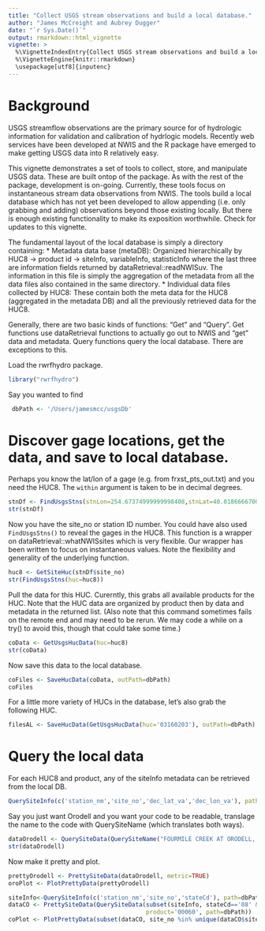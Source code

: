 ```yaml
---
title: "Collect USGS stream observations and build a local database."
author: "James McCreight and Aubrey Dugger"
date: "`r Sys.Date()`"
output: rmarkdown::html_vignette
vignette: >
  %\VignetteIndexEntry{Collect USGS stream observations and build a local database}
  %\VignetteEngine{knitr::rmarkdown}
  \usepackage[utf8]{inputenc}
---
```


# Background
USGS streamflow observations are the primary source for of hydrologic information for 
validation and calibration of hydrlogic models. Recently web services have been developed 
at NWIS and the \code{dataRetrieval} R package have emerged to make getting USGS data into 
R relatively easy. 

This vignette demonstrates a set of tools to collect, store, and manipulate USGS data. These
are built ontop of the \code{dataRetrieval} package. As with the rest of the \code{rwrfhydro} package, 
development is on-going. Currently, these tools focus on instantaneous stream data observations from NWIS.
The tools build a local database which has not yet been developed to allow appending (i.e. only grabbing and 
adding) observations beyond those existing locally. But there is enough existing functionality to make its 
exposition worthwhile. Check for updates to this vignette. 

The fundamental layout of the local database is simply a directory containing:
* Metadata data base (metaDB): Organized hierarchically by HUC8 -> product id -> siteInfo, variableInfo, statisticInfo where the last three are information fields returned by dataRetrieval::readNWISuv. The information in this file is simply the aggregation of the metadata from all the data files also contained in the same directory.
* Individual data files collected by HUC8: These contain both the meta data for the HUC8 (aggregated in the metadata DB) and all the previously retrieved data for the HUC8. 

Generally, there are two basic kinds of functions: "Get" and "Query". Get functions use dataRetrieval functions to actually go out to NWIS and "get" data and metadata. Query functions query the local database. There are exceptions to this.


Load the rwrfhydro package. 
```r
library("rwrfhydro")
```

Say you wanted to find 
```r
 dbPath <- '/Users/jamesmcc/usgsDb' 
```


# Discover gage locations, get the data, and save to local database.

Perhaps you know the lat/lon of a gage (e.g. from frxst_pts_out.txt) and you need the HUC8. The `within` argument is 
taken to be in decimal degrees. 
```r
stnDf <- FindUsgsStns(stnLon=254.67374999999998408,stnLat=40.018666670000001773,within=.001)
str(stnDf)
```

Now you have the site_no or station ID number. You could have also used `FindUsgsStns()` to reveal the gages in the HUC8. This function is a wrapper on dataRetrieval::whatNWISsites which is very flexible. Our wrapper has been written to focus on instantaneous values. Note the flexibility and generality of the underlying function. 
```r
huc8 <- GetSiteHuc(stnDf$site_no)
str(FindUsgsStns(huc=huc8))
```

Pull the data for this HUC. Curerntly, this grabs all available products for the HUC. Note that the HUC data are organized by product then by data and metadata in the returned list. (Also note that this command sometimes fails on the remote end and may need to be rerun. We may code a while on a try() to avoid this, though that could take some time.)
```r
coData <- GetUsgsHucData(huc=huc8)
str(coData)
```

Now save this data to the local database. 
```r
coFiles <- SaveHucData(coData, outPath=dbPath)
coFiles
```

For a little more variety of HUCs in the database, let's also grab the following HUC. 
```r
filesAL <- SaveHucData(GetUsgsHucData(huc='03160203'), outPath=dbPath) ## Satilpa, AL
```


# Query the local data
For each HUC8 and product, any of the siteInfo metadata can be retrieved from the local DB. 
```r
QuerySiteInfo(c('station_nm','site_no','dec_lat_va','dec_lon_va'), path=dbPath)
```

Say you just want Orodell and you want your code to be readable, translage the name to the code with QuerySiteName (which translates both ways).
```r
dataOrodell <- QuerySiteData(QuerySiteName("FOURMILE CREEK AT ORODELL, CO", path=dbPath), product='00060', path=dbPath)
str(dataOrodell)
```

Now make it pretty and plot.
```r
prettyOrodell <- PrettySiteData(dataOrodell, metric=TRUE)
oroPlot <- PlotPrettyData(prettyOrodell)
```


```r
siteInfo<-QuerySiteInfo(c('station_nm','site_no','stateCd'), path=dbPath)
dataCO <- PrettySiteData(QuerySiteData(subset(siteInfo, stateCd=='08' & product=='00060')$site_no, 
                                       product='00060', path=dbPath))
coPlot <- PlotPrettyData(subset(dataCO, site_no %in% unique(dataCO$site_no)[1:3]), plot=FALSE) ## 1:3 just to make the plot legible
```

